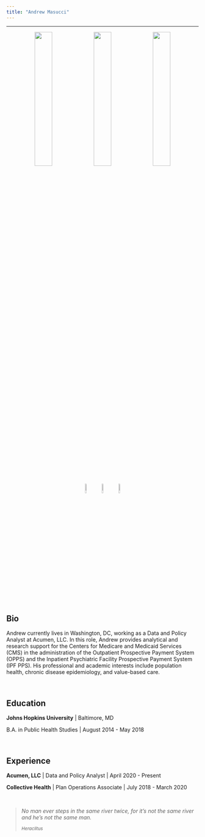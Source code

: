 ```yaml
---
title: "Andrew Masucci"
---
```

----
<center>

![](images/SF_pic.jpg){width=30%} ![](images/Personal_pic_2.jpg){width=30%} ![](images/Oregon_pic.jpg){width=30%}
<br>

[![](images/Linkedin_logo.png){width=8%}](https://linkedin.com/in/andrew-masucci) [![](images/GitHub-Logo.png){width=8%}](https://github.com/andrewmasucci) [![](images/twitter_logo.png){width=8%}](https://twitter.com/andrewmasucci)

</center>

## Bio

Andrew currently lives in Washington, DC, working as a Data and Policy 
Analyst at Acumen, LLC. In this role, Andrew provides analytical and research 
support for the Centers for Medicare and Medicaid Services (CMS) in the 
administration of the Outpatient Prospective Payment System (OPPS) and the Inpatient Psychiatric Facility Prospective Payment System (IPF PPS). His professional and 
academic interests include population health, chronic disease epidemiology, and 
value-based care.

<br>

## Education

**Johns Hopkins University** | Baltimore, MD

B.A. in Public Health Studies | August 2014 - May 2018

<br>

## Experience

**Acumen, LLC** | Data and Policy Analyst | April 2020 - Present

**Collective Health** | Plan Operations Associate | July 2018 - March 2020

<br>

<blockquote>
  <p>*No man ever steps in the same river twice, for it's not the same river and he's not the same man.*</p>
  <small>*Heraclitus*</small>
</blockquote>
